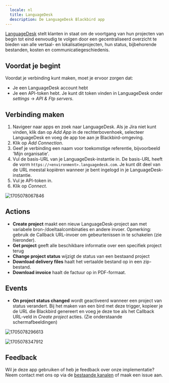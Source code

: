 ```yaml
---
  locale: nl
  title: LanguageDesk
  description: De LanguageDesk Blackbird app
---
```


<LinkCard title="Bekijk op Github" target="_blank" href="https://github.com/bb-io/LanguageDesk" icon="github" />

[LanguageDesk](https://www.milengo.com/languagedesk/) stelt klanten in staat om de voortgang van hun projecten van begin tot eind eenvoudig te volgen door een gecentraliseerd overzicht te bieden van alle vertaal- en lokalisatieprojecten, hun status, bijbehorende bestanden, kosten en communicatiegeschiedenis.

## Voordat je begint

Voordat je verbinding kunt maken, moet je ervoor zorgen dat:

- Je een LanguageDesk account hebt
- Je een API-token hebt. Je kunt dit token vinden in LanguageDesk onder _settings_ -> _API & Ftp servers_.

## Verbinding maken

1. Navigeer naar apps en zoek naar LanguageDesk. Als je Jira niet kunt vinden, klik dan op _Add App_ in de rechterbovenhoek, selecteer LanguageDesk en voeg de app toe aan je Blackbird-omgeving.
2. Klik op _Add Connection_.
3. Geef je verbinding een naam voor toekomstige referentie, bijvoorbeeld 'Mijn organisatie'.
4. Vul de basis-URL van je LanguageDesk-instantie in. De basis-URL heeft de vorm `https://<environment>.languagedesk.com`. Je kunt dit deel van de URL meestal kopiëren wanneer je bent ingelogd in je LanguageDesk-instantie.
5. Vul je API-token in.
6. Klik op _Connect_.

![1705078067846](https://raw.githubusercontent.com/bb-io/LanguageDesk/main/image/README/1705078067846.png)

## Actions

- **Create project** maakt een nieuw LanguageDesk-project aan met variabele bron-/doeltaalcombinaties en andere invoer. Opmerking: gebruik de Callback URL-invoer om gebeurtenissen in te schakelen (zie hieronder).
- **Get project** geeft alle beschikbare informatie over een specifiek project terug
- **Change project status** wijzigt de status van een bestaand project
- **Download delivery files** haalt het vertaalde bestand op in een zip-bestand.
- **Download invoice** haalt de factuur op in PDF-formaat.

## Events

- **On project status changed** wordt geactiveerd wanneer een project van status verandert. Bij het maken van een bird met deze trigger, kopieer je de URL die Blackbird genereert en voeg je deze toe als het Callback URL-veld in _Create project_ acties. (Zie onderstaande schermafbeeldingen)

![1705078296613](https://raw.githubusercontent.com/bb-io/LanguageDesk/main/image/README/1705078296613.png)

![1705078347912](https://raw.githubusercontent.com/bb-io/LanguageDesk/main/image/README/1705078347912.png)

## Feedback

Wil je deze app gebruiken of heb je feedback over onze implementatie? Neem contact met ons op via de [bestaande kanalen](https://www.blackbird.io/) of maak een issue aan.